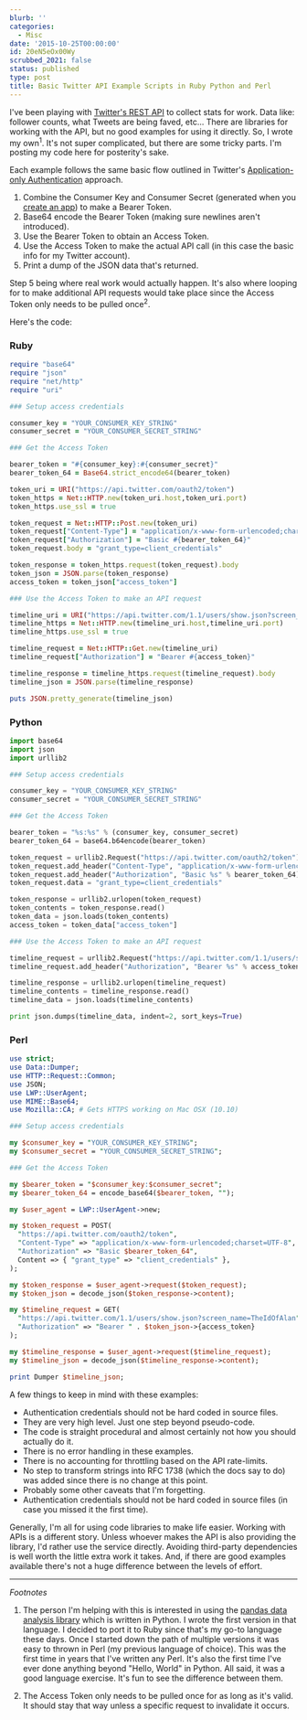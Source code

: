 ```yaml
---
blurb: ''
categories:
  - Misc
date: '2015-10-25T00:00:00'
id: 20eN5eOx00Wy
scrubbed_2021: false
status: published
type: post
title: Basic Twitter API Example Scripts in Ruby Python and Perl
---
```


I've been playing with [Twitter's REST API](https://dev.twitter.com/rest/public) to collect stats for work. Data like: follower counts, what Tweets are being faved, etc... There are libraries for working with the API, but no good examples for using it directly. So, I wrote my own<sup>1</sup>. It's not super complicated, but there are some tricky parts. I'm posting my code  here for posterity's sake.

Each example follows the same basic flow outlined in Twitter's [Application-only Authentication](https://dev.twitter.com/oauth/application-only) approach.

1. Combine the Consumer Key and Consumer Secret (generated when you [create an app](https://apps.twitter.com/app/new)) to make a Bearer Token.
2. Base64 encode the Bearer Token (making sure newlines aren't introduced).
3. Use the Bearer Token to obtain an Access Token.
4. Use the Access Token to make the actual API call (in this case the basic info for my Twitter account). 
5. Print a dump of the JSON data that's returned. 

Step 5 being where real work would actually happen. It's also where looping for to make additional API requests would take place since the Access Token only needs to be pulled once<sup>2</sup>. 

Here's the code:

### Ruby

```ruby
require "base64"
require "json"
require "net/http"
require "uri"

### Setup access credentials

consumer_key = "YOUR_CONSUMER_KEY_STRING"
consumer_secret = "YOUR_CONSUMER_SECRET_STRING"

### Get the Access Token

bearer_token = "#{consumer_key}:#{consumer_secret}"
bearer_token_64 = Base64.strict_encode64(bearer_token)

token_uri = URI("https://api.twitter.com/oauth2/token")
token_https = Net::HTTP.new(token_uri.host,token_uri.port)
token_https.use_ssl = true

token_request = Net::HTTP::Post.new(token_uri)
token_request["Content-Type"] = "application/x-www-form-urlencoded;charset=UTF-8"
token_request["Authorization"] = "Basic #{bearer_token_64}"
token_request.body = "grant_type=client_credentials"

token_response = token_https.request(token_request).body
token_json = JSON.parse(token_response)
access_token = token_json["access_token"]

### Use the Access Token to make an API request

timeline_uri = URI("https://api.twitter.com/1.1/users/show.json?screen_name=TheIdOfAlan")
timeline_https = Net::HTTP.new(timeline_uri.host,timeline_uri.port)
timeline_https.use_ssl = true

timeline_request = Net::HTTP::Get.new(timeline_uri)
timeline_request["Authorization"] = "Bearer #{access_token}"

timeline_response = timeline_https.request(timeline_request).body
timeline_json = JSON.parse(timeline_response)

puts JSON.pretty_generate(timeline_json)
```


### Python

```python
import base64
import json
import urllib2

### Setup access credentials

consumer_key = "YOUR_CONSUMER_KEY_STRING"
consumer_secret = "YOUR_CONSUMER_SECRET_STRING"

### Get the Access Token

bearer_token = "%s:%s" % (consumer_key, consumer_secret)
bearer_token_64 = base64.b64encode(bearer_token)

token_request = urllib2.Request("https://api.twitter.com/oauth2/token") 
token_request.add_header("Content-Type", "application/x-www-form-urlencoded;charset=UTF-8")
token_request.add_header("Authorization", "Basic %s" % bearer_token_64)
token_request.data = "grant_type=client_credentials"

token_response = urllib2.urlopen(token_request)
token_contents = token_response.read()
token_data = json.loads(token_contents)
access_token = token_data["access_token"]

### Use the Access Token to make an API request

timeline_request = urllib2.Request("https://api.twitter.com/1.1/users/show.json?screen_name=TheIdOfAlan")
timeline_request.add_header("Authorization", "Bearer %s" % access_token)

timeline_response = urllib2.urlopen(timeline_request)
timeline_contents = timeline_response.read()
timeline_data = json.loads(timeline_contents)

print json.dumps(timeline_data, indent=2, sort_keys=True)
```


### Perl


```perl
use strict;
use Data::Dumper;
use HTTP::Request::Common;
use JSON;
use LWP::UserAgent;
use MIME::Base64;
use Mozilla::CA; # Gets HTTPS working on Mac OSX (10.10)

### Setup access credentials

my $consumer_key = "YOUR_CONSUMER_KEY_STRING";
my $consumer_secret = "YOUR_CONSUMER_SECRET_STRING";

### Get the Access Token

my $bearer_token = "$consumer_key:$consumer_secret";
my $bearer_token_64 = encode_base64($bearer_token, "");

my $user_agent = LWP::UserAgent->new;

my $token_request = POST(
  "https://api.twitter.com/oauth2/token",
  "Content-Type" => "application/x-www-form-urlencoded;charset=UTF-8",
  "Authorization" => "Basic $bearer_token_64",
  Content => { "grant_type" => "client_credentials" },
);

my $token_response = $user_agent->request($token_request);
my $token_json = decode_json($token_response->content);

my $timeline_request = GET(
  "https://api.twitter.com/1.1/users/show.json?screen_name=TheIdOfAlan",
  "Authorization" => "Bearer " . $token_json->{access_token}
);

my $timeline_response = $user_agent->request($timeline_request);
my $timeline_json = decode_json($timeline_response->content);

print Dumper $timeline_json;
```


A few things to keep in mind with these examples:

- Authentication credentials should not be hard coded in source files.
- They are very high level. Just one step beyond pseudo-code. 
- The code is straight procedural and almost certainly not how you should actually do it.
- There is no error handling in these examples.
- There is no accounting for throttling based on the API rate-limits.
- No step to transform strings into RFC 1738 (which the docs say to do) was added since there is no change at this point. 
- Probably some other caveats that I'm forgetting.
- Authentication credentials should not be hard coded in source files (in case you missed it the first time).

Generally, I'm all for using code libraries to make life easier. Working with APIs is a different story. Unless whoever makes the API is also providing the library, I'd rather use the service directly. Avoiding third-party dependencies is well worth the little extra work it takes. And, if there are good examples available there's not a huge difference between the levels of effort. 


---


_Footnotes_

1. The person I'm helping with this is interested in using the [pandas data analysis library](http://pandas.pydata.org) which is written in Python. I wrote the first version in that language. I decided to port it to Ruby since that's my go-to language these days. Once I started down the path of multiple versions it was easy to thrown in Perl (my previous language of choice). This was the first time in years that I've written any Perl. It's also the first time I've ever done anything beyond "Hello, World" in Python. All said, it was a good language exercise. It's fun to see the difference between them.

2. The Access Token only needs to be pulled once for as long as it's valid. It should stay that way unless a specific request to invalidate it occurs.
